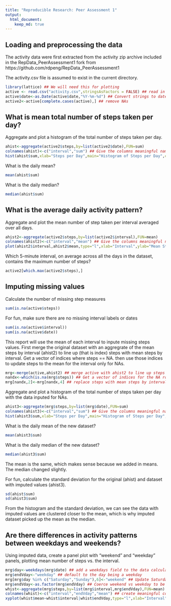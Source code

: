 ```yaml
---
title: "Reproducible Research: Peer Assessment 1"
output: 
  html_document:
    keep_md: true
---
```



## Loading and preprocessing the data
The activity data were first extracted from the activity zip archive included in the RepData_PeerAssessment1 fork from 
https://github.com/rdpeng/RepData_PeerAssessment1

The activity.csv file is assumed to exist in the current directory.

```r
library(lattice) ## We will need this for plotting
active <- read.csv("activity.csv",stringsAsFactors = FALSE) ## read in the complete dataset from csv
active$date<-as.Date(active$date,"%Y-%m-%d") ## Convert strings to dates
active2<-active[complete.cases(active),] ## remove NAs
```
## What is mean total number of steps taken per day?
Aggregate and plot a histogram of the total number of steps taken per day.
```r
ahist<-aggregate(active2$steps,by=list(active2$date),FUN=sum)
colnames(ahist)<-c("interval","sum") ## Give the columns meaningful names
hist(ahist$sum,xlab="Steps per Day",main="Histogram of Steps per Day",col="blue",breaks=20)
```

What is the daily mean?
```r
mean(ahist$sum)
```

What is the daily median?
```r
median(ahist$sum)
```
## What is the average daily activity pattern?
Aggregate and plot the mean number of step taken per interval averaged over all days.
```r
ahist2<-aggregate(active2$steps,by=list(active2$interval),FUN=mean)
colnames(ahist2)<-c("interval","mean") ## Give the columns meaningful names
plot(ahist2$interval,ahist2$mean,type="l",xlab="Interval",ylab="Mean Steps",main="Mean Steps per Interval", col="blue")
```

Which 5-minute interval, on average across all the days in the dataset, contains the maximum number of steps?
```r
active2[which.max(active2$steps),]
```

## Imputing missing values
Calculate the number of missing step measures
```r
sum(is.na(active$steps))
```

For fun, make sure there are no missing interval labels or dates
```r
sum(is.na(active$interval))
sum(is.na(active$date))
```

This report will use the mean of each interval to inpute missing steps values.
First merge the original dataset with an aggregrate of the mean steps by interval (ahist2) to line up (that is index) steps with mean steps by interval. Get a vector of indices where steps == NA. then use those indices to update steps to the mean for the interval only for NAs.
```r
mrg<-merge(active,ahist2) ## merge active with ahist2 to line up steps (active$steps) with mean steps by interval (ahist2$mean)
nandx<-which(is.na(mrg$steps)) ## Get a vector of indices for the NA rows
mrg[nandx,2]<-mrg[nandx,4] ## replace steps with mean steps by interval where steps == NA
```

Aggregate and plot a histogram of the total number of steps taken per day with the data inputed for NAs.
```r
ahist3<-aggregate(mrg$steps,by=list(mrg$date),FUN=sum)
colnames(ahist3)<-c("interval","sum") ## Give the columns meaningful names
hist(ahist3$sum,xlab="Steps per Day",main="Histogram of Steps per Day",col="blue",breaks=20)
```

What is the daily mean of the new dataset?
```r
mean(ahist3$sum)
```

What is the daily median of the new dataset?
```r
median(ahist3$sum)
```
The mean is the same, which makes sense because we added in means.
The median changed slightly.
   
For fun, calculate the standard deviation for the original (ahist) and dataset with imputed values (ahist3).
```r
sd(ahist$sum)
sd(ahist3$sum)
```
From the histogram and the standard deviation, we can see the data with imputed values are clustered closer to the mean, which is why imputed dataset picked up the mean as the median.


## Are there differences in activity patterns between weekdays and weekends?

Using imputed data, create a panel plot with "weekend" and "weekday" panels, plotting mean number of steps vs. the interval.
```r
mrg$day<-weekdays(mrg$date) ## add a weekdays field to the data calculated from active$date
mrg$endVday<-"weekday" ## default to the day being a weekday
mrg[mrg$day %in% c("Saturday","Sunday"),6]<-"weekend" ## Update Saturdays and sundays to be weekdays
mrg$endVday<-as.factor(mrg$endVday) ## Coerce weekend vs weekday to be a factor
whist<-aggregate(mrg$steps,by=list(mrg$interval,mrg$endVday),FUN=mean) ## Find the mean steps by interval and weekend
colnames(whist)<-c("interval","endVday","mean") ## create meaningful colum names
xyplot(whist$mean~whist$interval|whist$endVday,type="l",xlab="Interval",ylab="Number of steps",layout=c(1,2))
```
